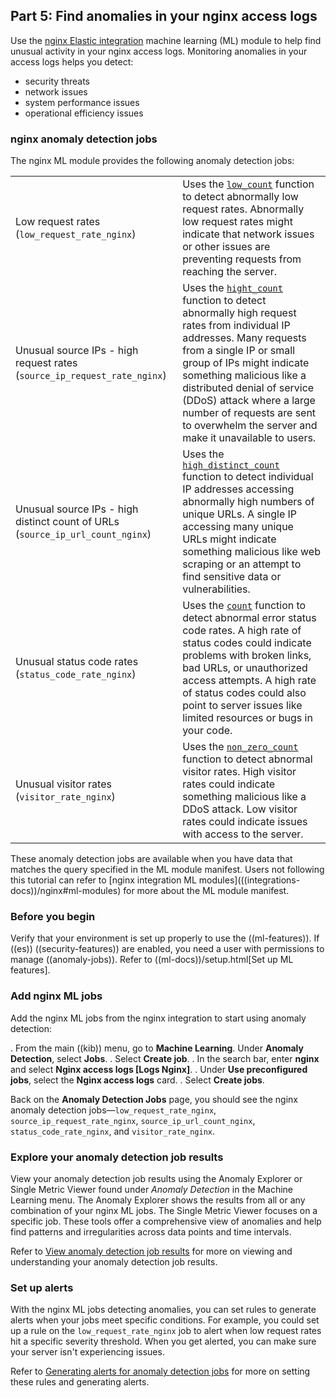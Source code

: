 <div id="monitor-nginx-ml"></div>

##  Part 5: Find anomalies in your nginx access logs

Use the [nginx Elastic integration](((integrations-docs))/nginx) machine learning (ML) module to help find unusual activity in your nginx access logs.
Monitoring anomalies in your access logs helps you detect:

* security threats
* network issues
* system performance issues
* operational efficiency issues

<div id="monitor-nginx-ml-jobs"></div>

### nginx anomaly detection jobs

The nginx ML module provides the following anomaly detection jobs:

| | |
|---|---|
| Low request rates (`low_request_rate_nginx`) | Uses the [`low_count`](((ml-docs))/ml-count-functions.html#ml-count) function to detect abnormally low request rates. Abnormally low request rates might indicate that network issues or other issues are preventing requests from reaching the server. |
| Unusual source IPs - high request rates (`source_ip_request_rate_nginx`) | Uses the [`hight_count`](((ml-docs))/ml-count-functions.html#ml-count) function to detect abnormally high request rates from individual IP addresses. Many requests from a single IP or small group of IPs might indicate something malicious like a distributed denial of service (DDoS) attack where a large number of requests are sent to overwhelm the server and make it unavailable to users. |
| Unusual source IPs - high distinct count of URLs (`source_ip_url_count_nginx`) | Uses the [`high_distinct_count`](((ml-docs))/ml-count-functions.html#ml-distinct-count) function to detect individual IP addresses accessing abnormally high numbers of unique URLs. A single IP accessing many unique URLs might indicate something malicious like web scraping or an attempt to find sensitive data or vulnerabilities. |
Unusual status code rates (`status_code_rate_nginx`) | Uses the [`count`](((ml-docs))/ml-count-functions.html#ml-count) function to detect abnormal error status code rates. A high rate of status codes could indicate problems with broken links, bad URLs, or unauthorized access attempts. A high rate of status codes could also point to server issues like limited resources or bugs in your code. |
Unusual visitor rates (`visitor_rate_nginx`) | Uses the [`non_zero_count`](((ml-docs))/ml-count-functions.html#ml-nonzero-count) function to detect abnormal visitor rates. High visitor rates could indicate something malicious like a DDoS attack. Low visitor rates could indicate issues with access to the server. |

<DocCallOut title="Note">
  These anomaly detection jobs are available when you have data that matches the query specified in the ML module manifest. Users not following this tutorial can refer to [nginx integration ML modules](((integrations-docs))/nginx#ml-modules) for more about the ML module manifest.
</DocCallOut>

<div id="monitor-nginx-ml-prereqs"></div>

### Before you begin

Verify that your environment is set up properly to use the ((ml-features)).
If ((es)) ((security-features)) are enabled, you need a user with permissions to manage ((anomaly-jobs)).
Refer to ((ml-docs))/setup.html[Set up ML features].

<div id="monitor-nginx-ml-add-jobs"></div>

### Add nginx ML jobs

Add the nginx ML jobs from the nginx integration to start using anomaly detection:

. From the main ((kib)) menu, go to **Machine Learning**. Under **Anomaly Detection**, select **Jobs**.
. Select **Create job**.
. In the search bar, enter **nginx** and select **Nginx access logs [Logs Nginx]**.
. Under **Use preconfigured jobs**, select the **Nginx access logs** card.
. Select **Create jobs**.

Back on the **Anomaly Detection Jobs** page, you should see the nginx anomaly detection jobs—`low_request_rate_nginx`, `source_ip_request_rate_nginx`, `source_ip_url_count_nginx`, `status_code_rate_nginx`, and `visitor_rate_nginx`.

<div id="monitor-nginx-ml-explore"></div>

### Explore your anomaly detection job results

View your anomaly detection job results using the Anomaly Explorer or Single Metric Viewer found under *Anomaly Detection* in the Machine Learning menu.
The Anomaly Explorer shows the results from all or any combination of your nginx ML jobs.
The Single Metric Viewer focuses on a specific job.
These tools offer a comprehensive view of anomalies and help find patterns and irregularities across data points and time intervals.

Refer to [View anomaly detection job results](((ml-docs))/ml-ad-view-results.html) for more on viewing and understanding your anomaly detection job results.

<div id="monitor-nginx-ml-alert"></div>

### Set up alerts

With the nginx ML jobs detecting anomalies, you can set rules to generate alerts when your jobs meet specific conditions.
For example, you could set up a rule on the `low_request_rate_nginx` job to alert when low request rates hit a specific severity threshold.
When you get alerted, you can make sure your server isn't experiencing issues.

Refer to [Generating alerts for anomaly detection jobs](((ml-docs))/ml-configuring-alerts.html) for more on setting these rules and generating alerts.
